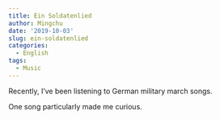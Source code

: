 ```yaml
---
title: Ein Soldatenlied
author: Mingchu
date: '2019-10-03'
slug: ein-soldatenlied
categories:
  - English
tags:
  - Music
---
```

Recently, I've been listening to German military march songs.

One song particularly made me curious.
